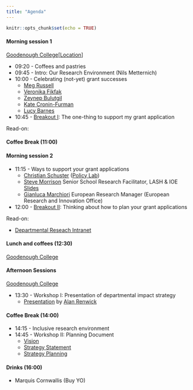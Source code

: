 ```yaml
---
title: "Agenda"
---
```




```r
knitr::opts_chunk$set(echo = TRUE)
```



#### Morning session 1 
[Goodenough College](https://www.goodenough.ac.uk)[[Location](https://goo.gl/maps/cexnUGb41a4Li7hd6)]

* 09:20 - Coffees and pastries
* 09:45 - Intro: Our Research Environment (Nils Metternich)
* 10:00 - Celebrating (not-yet) grant successes
  + [Meg Russell](https://www.ucl.ac.uk/constitution-unit/about-us/people/professor-meg-russell)
  + [Veronika Fikfak](https://www.humanrightsnudge.com)
  + [Zeynep Bulutgil](https://www.zeynepbulutgil.com)
  + [Kate Cronin-Furman](http://www.katecroninfurman.com)
  + [Lucy Barnes](https://www.ucl.ac.uk/political-science/people/academic-teaching-and-research-staff/dr-lucy-barnes)
* 10:45 - [Breakout I](https://nilswmetternich.github.io/ResearchUCLDay/workshop1.html): The one-thing to support my grant application

Read-on:

<!-- * [Effects of evidence-use in public policy](https://sumtxt.github.io/DEPP/course/course-10.html) -->
<!-- * [The Impact of the Social Sciences](https://methods.sagepub.com/book/the-impact-of-the-social-sciences) -->
<!-- * [Understanding the Societal Impact of the Social Sciences and Humanities](https://www.frontiersin.org/articles/10.3389/frma.2021.696804/full) -->
<!-- * [Four models of research-policy relations](https://www.nature.com/articles/s41599-017-0042-z) -->

#### Coffee Break (11:00)

#### Morning session 2 

* 11:15 - Ways to support your grant applications 
  + [Christian Schuster](https://www.christianschuster.net) ([Policy Lab](https://www.ucl.ac.uk/policy-lab/ucl-policy-lab))
  + [Steve Morrison](https://www.ucl.ac.uk/research/staff-students/lash-and-ioe-research-facilitation-and-coordination-team/how-we-can-help-you) Senior School Research Facilitator, LASH & IOE [Slides](https://nilswmetternich.github.io/ResearchUCLDay/morrison_pres2.pdf)
  + [Gianluca Marchiori](https://www.ucl.ac.uk/research-innovation-services/award-services/erio/european-contract-services) European Research Manager (European Research and Innovation Office)
    <!-- + [Talk resource I](https://liveuclac.sharepoint.com/sites/AH-SHSIntranet/SitePages/Joint-Faculties-Research.aspx) -->
    <!-- + [Talk resource II](https://www.ucl.ac.uk/research/support-staff/funding-ucl-research-innovation-global-engagement) -->
* 12:00 - [Breakout II](https://nilswmetternich.github.io/ResearchUCLDay/workshop2.html): Thinking about how to plan your grant applications

Read-on:

<!-- * [Resources I](https://www.research-strategy.admin.cam.ac.uk/pathwaytoimpact/index.html) -->
<!-- * [Resources II](https://www.eui.eu/Documents/MWP/AcademicCareers/ACO-conf-201819/LeveridgeBruun-UCL.pdf) -->
<!-- * [Resources III](https://www.ucl.ac.uk/research/domains/sites/research_domains/files/what-is-impact.pdf) -->
<!-- * [Resources IV](https://www.mpls.ox.ac.uk/public-engagement/top-tips/funding-pathways-to-impact-and-other-funding-schemes) -->
* [Departmental Reseach Intranet](https://liveuclac.sharepoint.com/sites/PolSciIntranet/SitePages/Research.aspx)


#### Lunch and coffees (12:30) 
[Goodenough College](https://www.goodenough.ac.uk)


#### Afternoon Sessions 
[Goodenough College](https://www.goodenough.ac.uk)

* 13:30 - Workshop I: Presentation of departmental impact strategy
  + [Presentation](https://nilswmetternich.github.io/ResearchUCLDay/alan_pres.pdf) by [Alan Renwick](https://www.ucl.ac.uk/constitution-unit/about-us/people/professor-alan-renwick)

#### Coffee Break (14:00)

* 14:15 - Inclusive research environment
* 14:45 - Workshop II: Planning Document
  + [Vision](https://nilswmetternich.github.io/ResearchUCLDay/vision.pdf)
  + [Strategy Statement](https://nilswmetternich.github.io/ResearchUCLDay/strategy.pdf)
  + [Strategy Planning](https://nilswmetternich.github.io/ResearchUCLDay/StrategyPlanning.pdf)


#### Drinks (16:00) 
* Marquis Cornwallis (Buy YO)


